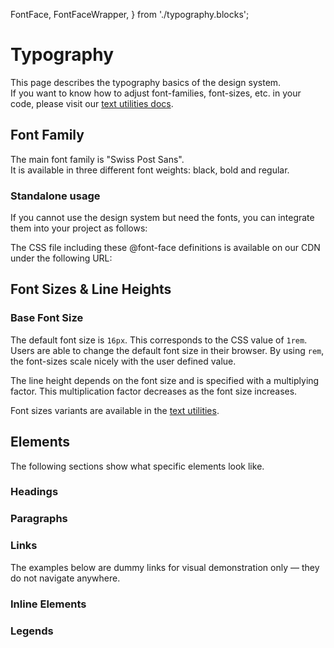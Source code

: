   FontFace,
  FontFaceWrapper,
} from './typography.blocks';

<Meta of={TypographyStories} />

# Typography

This page describes the typography basics of the design system.<br/>
If you want to know how to adjust font-families, font-sizes, etc. in your code,
please visit our [text utilities docs](/?path=/docs/c55681df-4d21-469d-a5b3-c67686e7c104--docs).

## Font Family

The main font family is "Swiss Post Sans".<br/>
It is available in three different font weights: black, bold and regular.

<FontFaceWrapper>
  <FontFace face="Swiss Post Sans" family="sans-serif" weight="black" style="normal" />
  <FontFace face="Swiss Post Sans" family="sans-serif" weight="bold" style="normal" />
  <FontFace face="Swiss Post Sans" family="sans-serif" weight="regular" style="normal" />
</FontFaceWrapper>

### Standalone usage

If you cannot use the design system but need the fonts, you can integrate them into your project as follows:

<Source code={SampleStandalone} language="css" />

The CSS file including these @font-face definitions is available on our CDN under the following URL:

<Source code="https://fonts.post.ch/swiss-post-sans/v1/swiss-post-sans.css" />

## Font Sizes & Line Heights

### Base Font Size

The default font size is `16px`. This corresponds to the CSS value of `1rem`. Users are able to change the default font size in their browser. By using `rem`, the font-sizes scale nicely with the user defined value.

The line height depends on the font size and is specified with a multiplying factor. This multiplication factor decreases as the font size increases.

Font sizes variants are available in the [text utilities](/?path=/docs/c55681df-4d21-469d-a5b3-c67686e7c104--docs).

## Elements

The following sections show what specific elements look like.

### Headings

<Canvas of={TypographyStories.Heading} sourceState="shown" />

### Paragraphs

<Canvas of={TypographyStories.Paragraph} sourceState="shown" />

### Links

<post-banner>
  The examples below are dummy links for visual demonstration only — they do not navigate anywhere.
</post-banner>

<Canvas of={TypographyStories.Link} sourceState="shown" />

### Inline Elements

<Canvas of={TypographyStories.Inline} sourceState="shown" />

### Legends

<Canvas of={TypographyStories.Legend} sourceState="shown" />

